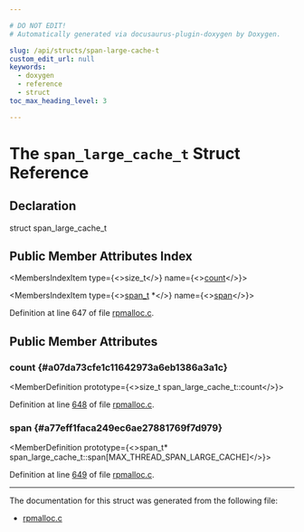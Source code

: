 ```yaml
---

# DO NOT EDIT!
# Automatically generated via docusaurus-plugin-doxygen by Doxygen.

slug: /api/structs/span-large-cache-t
custom_edit_url: null
keywords:
  - doxygen
  - reference
  - struct
toc_max_heading_level: 3

---
```





# The `span_large_cache_t` Struct Reference

<DoxygenPage pluginConfig={pluginConfig}>



## Declaration

<CodeBlock>struct span_large_cache_t</CodeBlock>

## Public Member Attributes Index

<MembersIndex>

<MembersIndexItem
  type={<>size&#95;t</>}
  name={<><a href="#a07da73cfe1c11642973a6eb1386a3a1c">count</a></>}>
</MembersIndexItem>

<MembersIndexItem
  type={<><a href="/docs/api/structs/span-t">span&#95;t</a> &#42;</>}
  name={<><a href="#a77eff1faca249ec6ae27881769f7d979">span</a></>}>
</MembersIndexItem>

</MembersIndex>


Definition at line 647 of file <a href="/docs/api/files/lib/lib/support/lib/support/rpmalloc/rpmalloc-c">rpmalloc.c</a>.

<SectionDefinition>

## Public Member Attributes

### count {#a07da73cfe1c11642973a6eb1386a3a1c}

<MemberDefinition
  prototype={<>size&#95;t span&#95;large&#95;cache&#95;t::count</>}>

Definition at line <a href="/docs/api/files/lib/lib/support/lib/support/rpmalloc/rpmalloc-c/#l00648">648</a> of file <a href="/docs/api/files/lib/lib/support/lib/support/rpmalloc/rpmalloc-c">rpmalloc.c</a>.
</MemberDefinition>

### span {#a77eff1faca249ec6ae27881769f7d979}

<MemberDefinition
  prototype={<>span&#95;t&#42; span&#95;large&#95;cache&#95;t::span&#91;MAX&#95;THREAD&#95;SPAN&#95;LARGE&#95;CACHE&#93;</>}>

Definition at line <a href="/docs/api/files/lib/lib/support/lib/support/rpmalloc/rpmalloc-c/#l00649">649</a> of file <a href="/docs/api/files/lib/lib/support/lib/support/rpmalloc/rpmalloc-c">rpmalloc.c</a>.
</MemberDefinition>

</SectionDefinition>

<hr/>

The documentation for this struct was generated from the following file:

<ul>
<li><a href="/docs/api/files/lib/lib/support/lib/support/rpmalloc/rpmalloc-c">rpmalloc.c</a></li>
</ul>

</DoxygenPage>
